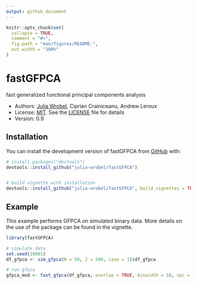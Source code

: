 ```yaml
---
output: github_document
---
```


<!-- README.md is generated from README.Rmd. Please edit that file -->

```r
knitr::opts_chunk$set(
  collapse = TRUE,
  comment = "#>",
  fig.path = "man/figures/README-",
  out.width = "100%"
)
```

# fastGFPCA

<!-- badges: start -->
<!-- badges: end -->

fast generalized functional principal components analysis

* Authors: [Julia Wrobel](http://juliawrobel.com), Ciprian Crainiceanu, Andrew Leroux
* License: [MIT](https://opensource.org/licenses/MIT). See the [LICENSE](LICENSE) file for details
* Version: 0.9


## Installation

You can install the development version of fastGFPCA from [GitHub](https://github.com/) with:

``` r
# install.packages("devtools")
devtools::install_github("julia-wrobel/fastGFPCA")


# build vignette with installation
devtools::install_github("julia-wrobel/fastGFPCA", build_vignettes = TRUE)
```

## Example

This example performs GFPCA on simulated binary data. More details on the use of the package can be found in the vignette.

```r
library(fastGFPCA)

# simulate data
set.seed(10001)
df_gfpca <- sim_gfpca(N = 50, J = 500, case = 1)$df_gfpca

# run gfpca
gfpca_mod <- fast_gfpca(df_gfpca, overlap = TRUE, binwidth = 10, npc = 4, family = "binomial")
```



